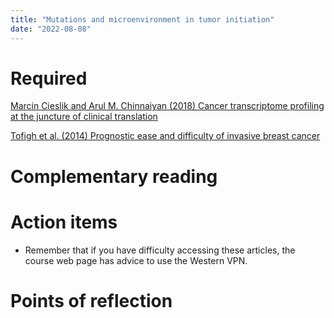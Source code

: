 ```yaml
---
title: "Mutations and microenvironment in tumor initiation"
date: "2022-08-08"
---
```




# Required

[Marcin Cieslik and Arul M. Chinnaiyan (2018) Cancer transcriptome profiling at the 
juncture of clinical translation](doi: 10.1038/nrg.2017.96)

[Tofigh et al. (2014) Prognostic ease and difficulty of invasive breast cancer]()

# Complementary reading


# Action items  

- Remember that if you have difficulty accessing these articles, the course web page has advice to use the Western VPN.


# Points of reflection

